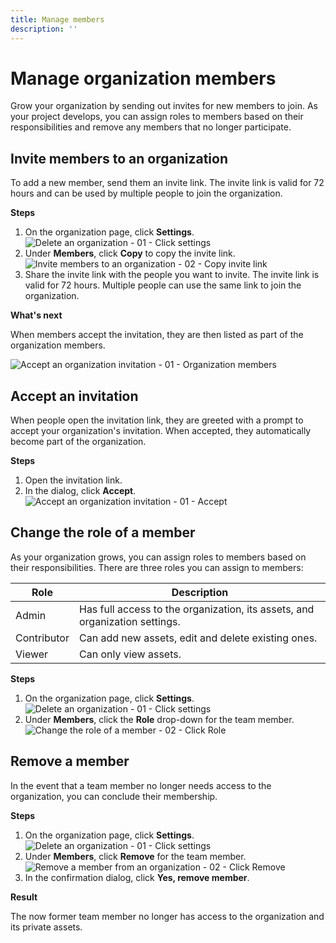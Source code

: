 ```yaml
---
title: Manage members
description: ''
---
```



# Manage organization members

Grow your organization by sending out invites for new members to join. As your project develops, you can assign roles to members based on their responsibilities and remove any members that no longer participate.

## Invite members to an organization

To add a new member, send them an invite link. The invite link is valid for 72 hours and can be used by multiple people to join the organization.

**Steps**

1. On the organization page, click **Settings**.
    <Image 
        src="/docs/docimages/organizations/delete-01-click-settings.webp"
        alt="Delete an organization - 01 - Click settings"
        width={700}
        height={300}
    />
2. Under **Members**, click **Copy** to copy the invite link.
    <Image 
        src="/docs/docimages/organizations/invite-02-under-members-click-copy.webp"
        alt="Invite members to an organization - 02 - Copy invite link"
        width={700}
        height={300}
    />
3. Share the invite link with the people you want to invite.
    <Callout>
    The invite link is valid for 72 hours. Multiple people can use the same link to join the organization.
    </Callout>

**What's next**

When members accept the invitation, they are then listed as part of the organization members.

<Image 
    src="/docs/docimages/organizations/accept-01-organization-members.webp"
    alt="Accept an organization invitation - 01 - Organization members"
    width={700}
    height={300}
/>

## Accept an invitation

When people open the invitation link, they are greeted with a prompt to accept your organization's invitation. When accepted, they automatically become part of the organization.

**Steps**

1. Open the invitation link.
2. In the dialog, click **Accept**.
    <Image
        src="/docs/docimages/organizations/accept-01-click-accept.webp"
        alt="Accept an organization invitation - 01 - Accept"
        width={700}
        height={300}
    />

## Change the role of a member

As your organization grows, you can assign roles to members based on their responsibilities. There are three roles you can assign to members:

| Role | Description |
| --- | --- |
| Admin | Has full access to the organization, its assets, and organization settings. |
| Contributor | Can add new assets, edit and delete existing ones. |
| Viewer | Can only view assets. |

**Steps**

1. On the organization page, click **Settings**.
    <Image 
        src="/docs/docimages/organizations/delete-01-click-settings.webp"
        alt="Delete an organization - 01 - Click settings"
        width={700}
        height={300}
    />
2. Under **Members**, click the **Role** drop-down for the team member.
    <Image 
        src="/docs/docimages/organizations/change-member-role-02-select-role.webp"
        alt="Change the role of a member - 02 - Click Role"
        width={700}
        height={300}
    />

## Remove a member

In the event that a team member no longer needs access to the organization, you can conclude their membership.

**Steps**

1. On the organization page, click **Settings**.
    <Image 
        src="/docs/docimages/organizations/delete-01-click-settings.webp"
        alt="Delete an organization - 01 - Click settings"
        width={700}
        height={300}
    />
2. Under **Members**, click **Remove** for the team member.
    <Image 
        src="/docs/docimages/organizations/remove-member-02-click-remove.webp"
        alt="Remove a member from an organization - 02 - Click Remove"
        width={700}
        height={300}
    />
3. In the confirmation dialog, click **Yes, remove member**.

**Result**

The now former team member no longer has access to the organization and its private assets.